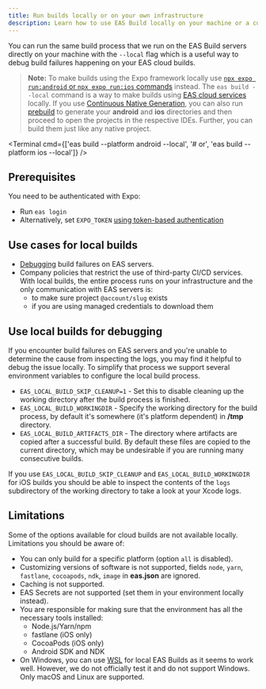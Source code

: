```yaml
---
title: Run builds locally or on your own infrastructure
description: Learn how to use EAS Build locally on your machine or a custom infrastructure using the --local flag.
---
```



You can run the same build process that we run on the EAS Build servers directly on your machine with the `--local` flag which is a useful way to debug build failures happening on your EAS cloud builds.

> **Note:** To make builds using the Expo framework locally use [`npx expo run:android` or `npx expo run:ios` commands](/more/expo-cli/#compiling) instead. The `eas build --local` command is a way to make builds using [EAS cloud services](/build/introduction) locally. If you use [Continuous Native Generation](/workflow/continuous-native-generation), you can also run [prebuild](/workflow/prebuild) to generate your **android** and **ios** directories and then proceed to open the projects in the respective IDEs. Further, you can build them just like any native project.

<Terminal
  cmd={['eas build --platform android --local', '# or', 'eas build --platform ios --local']}
/>

## Prerequisites

You need to be authenticated with Expo:

- Run `eas login`
- Alternatively, set `EXPO_TOKEN` [using token-based authentication](/accounts/programmatic-access)

## Use cases for local builds

- [Debugging](#use-local-builds-for-debugging) build failures on EAS servers.
- Company policies that restrict the use of third-party CI/CD services. With local builds, the entire process runs on your infrastructure and the only communication with EAS servers is:
  - to make sure project `@account/slug` exists
  - if you are using managed credentials to download them

## Use local builds for debugging

If you encounter build failures on EAS servers and you're unable to determine the cause from inspecting the logs, you may find it helpful to debug the issue locally. To simplify that process we support several environment variables to configure the local build process.

- `EAS_LOCAL_BUILD_SKIP_CLEANUP=1` - Set this to disable cleaning up the working directory after the build process is finished.
- `EAS_LOCAL_BUILD_WORKINGDIR` - Specify the working directory for the build process, by default it's somewhere (it's platform dependent) in **/tmp** directory.
- `EAS_LOCAL_BUILD_ARTIFACTS_DIR` - The directory where artifacts are copied after a successful build. By default these files are copied to the current directory, which may be undesirable if you are running many consecutive builds.

If you use `EAS_LOCAL_BUILD_SKIP_CLEANUP` and `EAS_LOCAL_BUILD_WORKINGDIR` for iOS builds you should be able to inspect the contents of the `logs` subdirectory of the working directory to take a look at your Xcode logs.

## Limitations

Some of the options available for cloud builds are not available locally. Limitations you should be aware of:

- You can only build for a specific platform (option `all` is disabled).
- Customizing versions of software is not supported, fields `node`, `yarn`, `fastlane`, `cocoapods`, `ndk`, `image` in **eas.json** are ignored.
- Caching is not supported.
- EAS Secrets are not supported (set them in your environment locally instead).
- You are responsible for making sure that the environment has all the necessary tools installed:
  - Node.js/Yarn/npm
  - fastlane (iOS only)
  - CocoaPods (iOS only)
  - Android SDK and NDK
- On Windows, you can use [WSL](https://docs.microsoft.com/en-us/windows/wsl/install) for local EAS Builds as it seems to work well. However, we do not officially test it and do not support Windows. Only macOS and Linux are supported.
